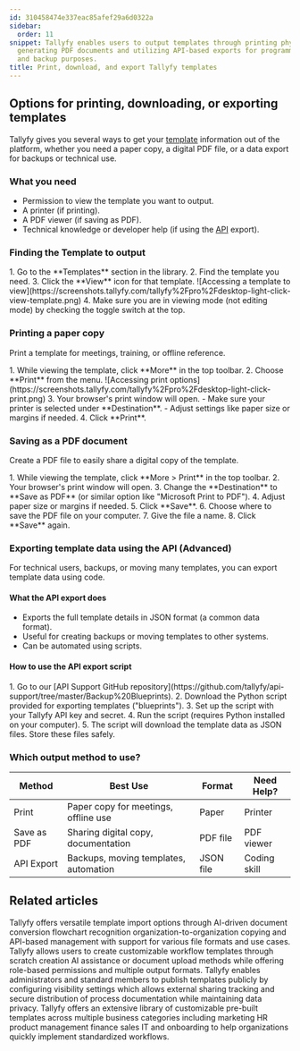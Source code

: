 ```yaml
---
id: 310458474e337eac85afef29a6d0322a
sidebar:
  order: 11
snippet: Tallyfy enables users to output templates through printing physical copies
  generating PDF documents and utilizing API-based exports for programmatic access
  and backup purposes.
title: Print, download, and export Tallyfy templates
---
```



## Options for printing, downloading, or exporting templates

Tallyfy gives you several ways to get your [template](/products/pro/documenting/templates/) information out of the platform, whether you need a paper copy, a digital PDF file, or a data export for backups or technical use.

### What you need
- Permission to view the template you want to output.
- A printer (if printing).
- A PDF viewer (if saving as PDF).
- Technical knowledge or developer help (if using the [API](/products/pro/integrations/open-api/) export).

### Finding the Template to output

<Steps>
1. Go to the **Templates** section in the library.
2. Find the template you need.
3. Click the **View** icon for that template.
   ![Accessing a template to view](https://screenshots.tallyfy.com/tallyfy%2Fpro%2Fdesktop-light-click-view-template.png)
4. Make sure you are in viewing mode (not editing mode) by checking the toggle switch at the top.
</Steps>

### Printing a paper copy

Print a template for meetings, training, or offline reference.

<Steps>
1. While viewing the template, click **More** in the top toolbar.
2. Choose **Print** from the menu.
   ![Accessing print options](https://screenshots.tallyfy.com/tallyfy%2Fpro%2Fdesktop-light-click-print.png)
3. Your browser's print window will open.
   - Make sure your printer is selected under **Destination**.
   - Adjust settings like paper size or margins if needed.
4. Click **Print**.
</Steps>

### Saving as a PDF document

Create a PDF file to easily share a digital copy of the template.

<Steps>
1. While viewing the template, click **More > Print** in the top toolbar.
2. Your browser's print window will open.
3. Change the **Destination** to **Save as PDF** (or similar option like "Microsoft Print to PDF").
4. Adjust paper size or margins if needed.
5. Click **Save**.
6. Choose where to save the PDF file on your computer.
7. Give the file a name.
8. Click **Save** again.
</Steps>

### Exporting template data using the API (Advanced)

For technical users, backups, or moving many templates, you can export template data using code.

#### What the API export does
- Exports the full template details in JSON format (a common data format).
- Useful for creating backups or moving templates to other systems.
- Can be automated using scripts.

#### How to use the API export script
<Steps>
1. Go to our [API Support GitHub repository](https://github.com/tallyfy/api-support/tree/master/Backup%20Blueprints).
2. Download the Python script provided for exporting templates ("blueprints").
3. Set up the script with your Tallyfy API key and secret.
4. Run the script (requires Python installed on your computer).
5. The script will download the template data as JSON files. Store these files safely.
</Steps>

### Which output method to use?

| Method     | Best Use                               | Format   | Need Help? |
|------------|----------------------------------------|----------|------------|
| Print      | Paper copy for meetings, offline use  | Paper    | Printer    |
| Save as PDF| Sharing digital copy, documentation    | PDF file | PDF viewer |
| API Export | Backups, moving templates, automation | JSON file| Coding skill|


## Related articles
<CardGrid>
<LinkTitleCard header="<b>Templates > Import a template</b>" href="/products/pro/documenting/templates/import-feature/" > Tallyfy offers versatile template import options through AI-driven document conversion flowchart recognition organization-to-organization copying and API-based management with support for various file formats and use cases. </LinkTitleCard>
<LinkTitleCard header="<b>Templates > Create a template</b>" href="/products/pro/documenting/templates/create-template/" > Tallyfy allows users to create customizable workflow templates through scratch creation AI assistance or document upload methods while offering role-based permissions and multiple output formats. </LinkTitleCard>
<LinkTitleCard header="<b>Templates > Publish a template</b>" href="/products/pro/documenting/templates/how-to-make-my-tallyfy-template-public/" > Tallyfy enables administrators and standard members to publish templates publicly by configuring visibility settings which allows external sharing tracking and secure distribution of process documentation while maintaining data privacy. </LinkTitleCard>
<LinkTitleCard header="<b>Templates > Sample templates</b>" href="/products/pro/documenting/templates/how-can-i-access-tallyfys-sample-templates/" > Tallyfy offers an extensive library of customizable pre-built templates across multiple business categories including marketing HR product management finance sales IT and onboarding to help organizations quickly implement standardized workflows. </LinkTitleCard>
</CardGrid>